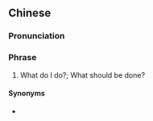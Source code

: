 ==Chinese==
{{zh-forms|type=121}}

===Pronunciation===
{{zh-pron
|m=kězǎzhěngya
|cat=ph
}}

===Phrase===
{{zh-phrase}}

# {{lb|zh|Northeastern Mandarin}} What do I do?; What should be done?

====Synonyms====
* {{zh-l|怎麼辦}}